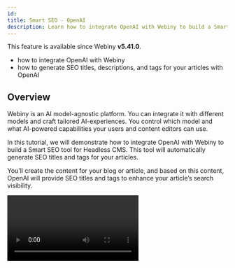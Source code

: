 ```yaml
---
id: 
title: Smart SEO - OpenAI
description: Learn how to integrate OpenAI with Webiny to build a Smart SEO tool for Headless CMS. This tool automatically generates SEO titles, descriptions, and tags for your articles.
---
```



<Alert type="info" title="Can I Use This?">

This feature is available since Webiny **v5.41.0**.

</Alert>

<Alert type="success" title="What you will learn">

- how to integrate OpenAI with Webiny
- how to generate SEO titles, descriptions, and tags for your articles with OpenAI

</Alert>

## Overview

Webiny is an AI model-agnostic platform. You can integrate it with different models and craft tailored AI-experiences. You control which model and what AI-powered capabilities your users and content editors can use.

In this tutorial, we will demonstrate how to integrate OpenAI with Webiny to build a Smart SEO tool for Headless CMS. This tool will automatically generate SEO titles and tags for your articles.

You’ll create the content for your blog or article, and based on this content, OpenAI will provide SEO titles and tags to enhance your article’s search visibility.

<Video src={smartSEO} controls={true} />

## Getting Started

Run the following command to set up this extension in your project.

```bash
yarn webiny extension headless-cms/smart-seo-open-ai
```

The Smart SEO extension code can be found in our [webiny-examples](https://github.com/webiny/webiny-examples/tree/master/headless-cms/smart-seo-open-ai) repository.

## Set OpenAI API Key in Environment Variables

Open the `.env` file in the root of your project and add the OpenAI API key to the `WEBINY_API_OPEN_AI_API_KEY` environment variable as shown below:

```bash
WEBINY_API_OPEN_AI_API_KEY=sk-proj-T2-xxxxxxxxxxxxxxxxxxxxxxxxxxxxxxxxxxx
```

For detailed instructions on creating an OpenAI API key, refer to their [official documentation](https://platform.openai.com/docs/quickstart#create-and-export-an-api-key).

## Deploy API application

In this example, we created an **Article - Smart SEO** Content Model to demonstrate AI-powered capabilities. This content model is generated programmatically via code.
Additionally, we extended the Headless CMS GraphQL API to generate SEO data using the OpenAI API, which creates SEO titles, descriptions, and tags for articles.

Details on this are covered in the sections below. For now, let’s deploy the API application that will create the Article - Smart SEO Content Model and extend Headless CMS GraphQL API to generate SEO data using OpenAI.

```bash
yarn webiny deploy api --env ENVIRONMENT_NAME
```

Alternatively, you can use the watch command, which continuously rebuild and redeploy your code. Learn more about it [here](/docs/core-development-concepts/basics/watch-command).

## Run the Project

After downloading the extension to your project, run the [webiny watch](/docs/core-development-concepts/basics/watch-command) command to see the Smart SEO functionality in action.

```bash
yarn webiny watch admin --env ENVIRONMENT_NAME
```

## All Set!
You’re now ready to generate SEO titles and tags for your articles using OpenAI. Simply navigate to the **Article - Smart SEO** Model, create a new article, and click the “AI-Optimized SEO” button to generate SEO titles and tags effortlessly.

<Video src={smartSEO} controls={true} />

## Code Walkthrough

Let’s walk through the code to understand how the Smart SEO extension operates. We’ve created a new [extension](/docs/core-development-concepts/basics/extensions) called [`smart-seo-open-ai`](https://github.com/webiny/webiny-examples/tree/master/headless-cms/smart-seo-open-ai/5.41.x/extensions/smartSeoOpenAi), and we’ll review each plugin used in this extension one by one.

### Field Tracker, ContentEntry Form Decorator
In this example, we have an **Article - Smart SEO** Model with four fields: **Content**, **SEO - Title**, **SEO - Description**, and **SEO - Meta Tags**. We will track these fields. Once the Content field is populated, we will send it to OpenAI, which will generate SEO-friendly titles and tags for the article. The generated title and tags will then be set in the respective **Title**, **Description** and **Tags** fields of the model.

The concept is straightforward: we aim to track fields of interest, such as text inputs or rich text fields. The challenge lies in not knowing the exact location of these fields. They could be nested within objects, repeatable objects, or dynamic zone templates, making their placement unpredictable. Hardcoding paths to these fields is not a feasible solution. So, we will create the [Field Tracker](https://github.com/webiny/webiny-examples/blob/master/headless-cms/smart-seo-open-ai/5.41.x/extensions/smartSeoOpenAi/admin/src/FieldTracker.tsx).

**Field Tracker** is a React context that tracks content model fields of interest. It enables you to extract data from these fields that can be sent data to OpenAI and update fields with the received response.

Here is the [code for the Field Tracker](https://github.com/webiny/webiny-examples/blob/master/headless-cms/smart-seo-open-ai/5.41.x/extensions/smartSeoOpenAi/admin/src/FieldTracker.tsx), here we [decorated the `ContentEntryForm`](https://github.com/webiny/webiny-examples/blob/master/headless-cms/smart-seo-open-ai/5.41.x/extensions/smartSeoOpenAi/admin/src/DecorateContentEntryForm.tsx) with a FieldTracker component.

We’ve also [decorated the `useBind` hook](https://github.com/webiny/webiny-examples/blob/master/headless-cms/smart-seo-open-ai/5.41.x/extensions/smartSeoOpenAi/admin/src/DecorateContentEntryFormBind.tsx) to integrate field tracking specifically for models. In this example, we are tracking rich-text fields and SEO-specific fields (**seoTitle**, **seoDescription**, **seoMetaTags**) in the **Article - Smart SEO** model. This allows us to trigger dynamic updates and facilitate interactions with external services.

<Alert type="info">

  You can customize [this `ContentEntryFormBind` decorator file](https://github.com/webiny/webiny-examples/blob/master/headless-cms/smart-seo-open-ai/5.41.x/extensions/smartSeoOpenAi/admin/src/DecorateContentEntryFormBind.tsx) to track fields from other models or different field types, tailoring it to your specific use case.

</Alert>

### Extract HTML from RichTextHtml (Lexical Editor)
Webiny leverages the [Lexical text editor](https://lexical.dev/) for Rich Text Fields. However, for generating SEO-related information using OpenAI, we will send the HTML content (not the Lexical format). To achieve this, we need to extract the HTML content from the Rich Text field. For this purpose, we have created a [`extractFromRichText` transformer](https://github.com/webiny/webiny-examples/blob/master/headless-cms/smart-seo-open-ai/5.41.x/extensions/smartSeoOpenAi/admin/src/extractFromRichText.ts) to handle the conversion.

### Extend Headless CMS GraphQL API

In this example, we [extended the Headless CMS GraphQL API](/docs/headless-cms/extending/extend-graphql-api) to generate SEO data using the OpenAI API. The [`generateSeo` plugin](https://github.com/webiny/webiny-examples/blob/master/headless-cms/smart-seo-open-ai/5.41.x/extensions/smartSeoOpenAi/api/src/generateSeo.ts) integrates Webiny with OpenAI. We created a `generateSeo` query for the same.

To prevent exposing our OpenAI API key to the public, we avoid calling the OpenAI API from the client side. Instead, we handle it server-side by creating this `generateSeo` plugin that extends the Headless CMS GraphQL API for secure SEO data generation. This plugin sends content to OpenAI and retrieves SEO-related information.

### Smart SEO

The [`SmartSeo.tsx` plugin](https://github.com/webiny/webiny-examples/blob/master/headless-cms/smart-seo-open-ai/5.41.x/extensions/smartSeoOpenAi/admin/src/SmartSeo.tsx) sends HTML content to the `generateSeo` query (created by the [generateSeo plugin](#extend-headless-cms-graph-ql-api) mentioned earlier) and retrieves SEO-related information. The retrieved data is then used to update the relevant fields in the content model.

If you’ve noticed the AI-Optimized SEO button on the Content Entry form, it has been configured in this plugin using the [ContentEntryEditorConfig](https://github.com/webiny/webiny-examples/blob/3c73e547b992e6d4b1ce67647ae056bbd05b43b3/headless-cms/smart-seo-open-ai/5.41.x/extensions/smartSeoOpenAi/admin/src/SmartSeo.tsx#L118).

<Alert type="info">

  We display the **AI-OPTIMIZED SEO** button on the Content Entry form for the content model with the ID `article`.
  You can easily customize it to include your [content model IDs](https://github.com/webiny/webiny-examples/blob/3c73e547b992e6d4b1ce67647ae056bbd05b43b3/headless-cms/smart-seo-open-ai/5.41.x/extensions/smartSeoOpenAi/admin/src/SmartSeo.tsx#L124) to display this button on the respective content model entry forms.

</Alert>

![AI-optimized SEO Button](./assets/smart-seo-open-ai/ai-optimize-button.png)

### Article Content Model

In this example, we created an **Article - Smart SEO** Content Model with the ID **article-smart-seo** to showcase AI capabilities.This content model is generated programmatically, and you can find the corresponding [Content Model code here](https://github.com/webiny/webiny-examples/blob/master/headless-cms/smart-seo-open-ai/5.41.x/extensions/smartSeoOpenAi/api/src/Article.ts).

<Alert type="info">

  Please note that the **article-smart-seo** content ID is referenced in the code. Refer to the sections above for guidance on customizing the code to align with your content model.

  In your real project, you can remove this content model by either [deleting the corresponding `Article.ts` file](https://github.com/webiny/webiny-examples/blob/master/headless-cms/smart-seo-open-ai/5.41.x/extensions/smartSeoOpenAi/api/src/Article.ts) or commenting out the [Article import in the index file](https://github.com/webiny/webiny-examples/blob/3c73e547b992e6d4b1ce67647ae056bbd05b43b3/headless-cms/smart-seo-open-ai/5.41.x/extensions/smartSeoOpenAi/api/src/index.ts#L6).

</Alert>

For your reference, we created an **Article - Smart SEO** content model with the following fields to manage and store articles:

| Field             | Field Type | Field ID |
| :----------       | :--------- | :--------- |
| Content           | Rich Text  | content |
| SEO - Title       | Long text  | seoTitle |
| SEO - Description | Long text  | seoDescription |
| SEO - Meta Tags   | Object (with **Tag Name** and **Tag Value** Text Field)  | seoMetaTags |

![Article](./assets/smart-seo-open-ai/article-model.png)
